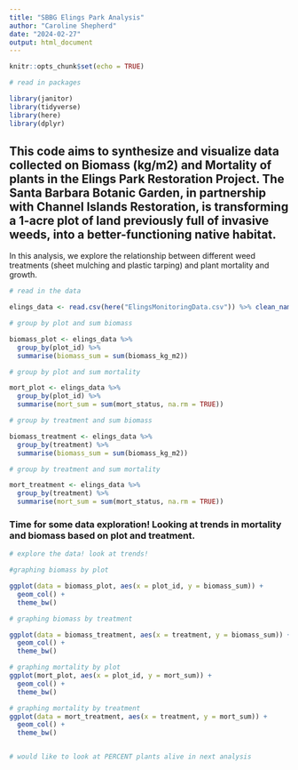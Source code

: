 ```yaml
---
title: "SBBG Elings Park Analysis"
author: "Caroline Shepherd"
date: "2024-02-27"
output: html_document
---
```


```r
knitr::opts_chunk$set(echo = TRUE)
```

```r
# read in packages

library(janitor)
library(tidyverse)
library(here)
library(dplyr)

```

## This code aims to synthesize and visualize data collected on Biomass (kg/m2) and Mortality of plants in the Elings Park Restoration Project. The Santa Barbara Botanic Garden, in partnership with Channel Islands Restoration, is transforming a 1-acre plot of land previously full of invasive weeds, into a better-functioning native habitat.

In this analysis, we explore the relationship between different weed treatments (sheet mulching and plastic tarping) and plant mortality and growth. 

```r
# read in the data

elings_data <- read.csv(here("ElingsMonitoringData.csv")) %>% clean_names()

# group by plot and sum biomass 

biomass_plot <- elings_data %>% 
  group_by(plot_id) %>% 
  summarise(biomass_sum = sum(biomass_kg_m2))

# group by plot and sum mortality

mort_plot <- elings_data %>% 
  group_by(plot_id) %>% 
  summarise(mort_sum = sum(mort_status, na.rm = TRUE))

# group by treatment and sum biomass

biomass_treatment <- elings_data %>% 
  group_by(treatment) %>% 
  summarise(biomass_sum = sum(biomass_kg_m2))

# group by treatment and sum mortality

mort_treatment <- elings_data %>% 
  group_by(treatment) %>% 
  summarise(mort_sum = sum(mort_status, na.rm = TRUE))

```


### Time for some data exploration! Looking at trends in mortality and biomass based on plot and treatment.
```r

# explore the data! look at trends!

#graphing biomass by plot

ggplot(data = biomass_plot, aes(x = plot_id, y = biomass_sum)) +
  geom_col() +
  theme_bw()

# graphing biomass by treatment

ggplot(data = biomass_treatment, aes(x = treatment, y = biomass_sum)) +
  geom_col() +
  theme_bw()

# graphing mortality by plot
ggplot(mort_plot, aes(x = plot_id, y = mort_sum)) +
  geom_col() +
  theme_bw()

# graphing mortality by treatment
ggplot(data = mort_treatment, aes(x = treatment, y = mort_sum)) +
  geom_col() +
  theme_bw()


# would like to look at PERCENT plants alive in next analysis


```

